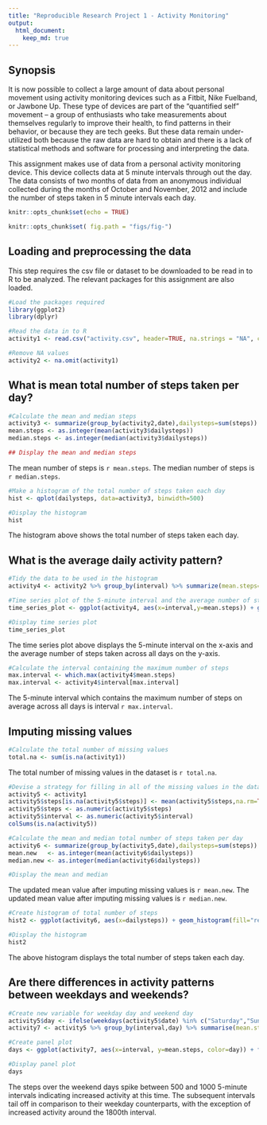 ```yaml
---
title: "Reproducible Research Project 1 - Activity Monitoring"
output: 
  html_document:
    keep_md: true
---
```


## Synopsis

It is now possible to collect a large amount of data about personal movement using activity monitoring devices such as a Fitbit, Nike Fuelband, or Jawbone Up. These type of devices are part of the "quantified self" movement -- a group of enthusiasts who take measurements about themselves regularly to improve their health, to find patterns in their behavior, or because they are tech geeks. But these data remain under-utilized both because the raw data are hard to obtain and there is a lack of statistical methods and software for processing and interpreting the data.

This assignment makes use of data from a personal activity monitoring device. This device collects data at 5 minute intervals through out the day. The data consists of two months of data from an anonymous individual collected during the months of October and November, 2012 and include the number of steps taken in 5 minute intervals each day.

```r

knitr::opts_chunk$set(echo = TRUE)

knitr::opts_chunk$set( fig.path = "figs/fig-")

```

## Loading and preprocessing the data

This step requires the csv file or dataset to be downloaded to be read in to R to be analyzed. The relevant packages for this assignment are also loaded.

```r
#Load the packages required 
library(ggplot2)
library(dplyr)

#Read the data in to R
activity1 <- read.csv("activity.csv", header=TRUE, na.strings = "NA", colClasses = c("numeric", "Date", "numeric"))

#Remove NA values
activity2 <- na.omit(activity1)
```

## What is mean total number of steps taken per day?

```r
#Calculate the mean and median steps
activity3 <- summarize(group_by(activity2,date),dailysteps=sum(steps))
mean.steps <- as.integer(mean(activity3$dailysteps))
median.steps <- as.integer(median(activity3$dailysteps))
```

```r
## Display the mean and median steps
```

The mean number of steps is `r mean.steps`.
The median number of steps is `r median.steps`.

```r
#Make a histogram of the total number of steps taken each day
hist <- qplot(dailysteps, data=activity3, binwidth=500)

#Display the histogram
hist
```

The histogram above shows the total number of steps taken each day.

## What is the average daily activity pattern?

```r
#Tidy the data to be used in the histogram
activity4 <- activity2 %>% group_by(interval) %>% summarize(mean.steps=mean(steps))

#Time series plot of the 5-minute interval and the average number of steps taken, averaged across all days
time_series_plot <- ggplot(activity4, aes(x=interval,y=mean.steps)) + geom_line(color="red") + labs(title = "Average steps over 5 minute interval", x="5-minute interval", y="Average number of steps across all days")

#Display time series plot
time_series_plot
```

The time series plot above displays the 5-minute interval on the x-axis and the average number of steps taken across all days on the y-axis.


```r
#Calculate the interval containing the maximum number of steps
max.interval <- which.max(activity4$mean.steps)
max.interval <- activity4$interval[max.interval]
```

The 5-minute interval which contains the maximum number of steps on average across all days is interval `r max.interval`.

## Imputing missing values

```r
#Calculate the total number of missing values
total.na <- sum(is.na(activity1))
```

The total number of missing values in the dataset is `r total.na`.

```r
#Devise a strategy for filling in all of the missing values in the dataset
activity5 <- activity1
activity5$steps[is.na(activity5$steps)] <- mean(activity5$steps,na.rm=TRUE)
activity5$steps <- as.numeric(activity5$steps)
activity5$interval <- as.numeric(activity5$interval)
colSums(is.na(activity5))

#Calculate the mean and median total number of steps taken per day
activity6 <- summarize(group_by(activity5,date),dailysteps=sum(steps))
mean.new   <- as.integer(mean(activity6$dailysteps))
median.new <- as.integer(median(activity6$dailysteps))

#Display the mean and median 
```

The updated mean value after imputing missing values is `r mean.new`.
The updated mean value after imputing missing values is `r median.new`.

```r
#Create histogram of total number of steps
hist2 <- ggplot(activity6, aes(x=dailysteps)) + geom_histogram(fill="red", color="black") + ggtitle("Daily Steps")

#Display the histogram 
hist2
```

The above histogram displays the total number of steps taken each day.

## Are there differences in activity patterns between weekdays and weekends?

```r
#Create new variable for weekday day and weekend day
activity5$day <- ifelse(weekdays(activity5$date) %in% c("Saturday","Sunday"), "weekday", "weekend")
activity7 <- activity5 %>% group_by(interval,day) %>% summarise(mean.steps=mean(steps))

#Create panel plot
days <- ggplot(activity7, aes(x=interval, y=mean.steps, color=day)) + facet_grid(day~.) + geom_line() + labs(title="Average weekday/weekend steps over 5-minute interval", x="5-minute interval", y="Average number of steps across all weekday/weekend days")

#Display panel plot
days
```

The steps over the weekend days spike between 500 and 1000 5-minute intervals indicating increased activity at this time. The subsequent intervals tail off in comparison to their weekday counterparts, with the exception of increased activity around the 1800th interval.
